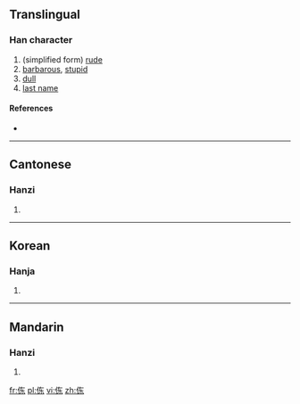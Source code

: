 ==Translingual==

===Han character===
{{Han char|rn=9|rad=人|as=05|sn=7|four=2429<sub>4</sub>|canj=人大木 (OKD)|ids=⿰[[亻]][[东]]}}

# (simplified form) [[rude]]
# [[barbarous]], [[stupid]]
# [[dull]]
# [[last name]]

====References====
* {{Han ref|kx=0100.021|uh=3448|ud=13384}}

----

==Cantonese==

===Hanzi===
{{yue-hanzi|jyut=[[dung1]]|y=dung1}}

# {{defn|lang=yue|sort=人05}}

----

==Korean==

===Hanja===
{{ko-hanja|hangeul=동|rv=dong|mr=tong|y=tong|eumhun=어리석다|ehrv=eoriseokda|ehmr=ŏrisŏkta|ehy=elisekta}}

# {{defn|lang=ko|sort=人05}}

----

==Mandarin==

===Hanzi===
{{cmn-hanzi|pin=[[dòng]] ([[dong4]])|wg=tung<sup>4</sup>}}

# {{defn|lang=cmn|sort=人05}}

[[fr:㑈]]
[[pl:㑈]]
[[vi:㑈]]
[[zh:㑈]]
